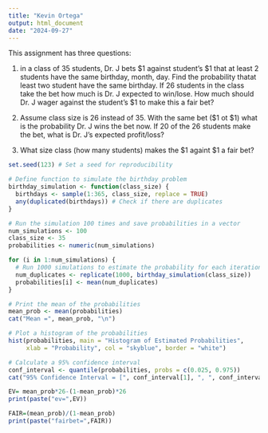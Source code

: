 ```yaml
---
title: "Kevin Ortega"
output: html_document
date: "2024-09-27"
---
```



This assignment has three questions:  

1. in a class of 35 students, Dr. J bets $1 against student's $1  that at least 2 students have the same birthday, month, day.
Find the probability thatat least two student have the same birthday.  If 26 students in the class take the bet how much is Dr. J expected to win/lose.   How much should Dr. J wager against the student's $1 to make this a fair bet?

2. Assume class size is 26 instead of 35.  With the same bet ($1 ot $1) what is the probability Dr. J wins the bet now.  If 20 of the 26 students make the bet, what is Dr. J's expected profit/loss?

3. What size class (how many students) makes the $1 againt $1 a fair bet?


```r
set.seed(123) # Set a seed for reproducibility
```

```r
# Define function to simulate the birthday problem
birthday_simulation <- function(class_size) {
  birthdays <- sample(1:365, class_size, replace = TRUE)
  any(duplicated(birthdays)) # Check if there are duplicates
}

# Run the simulation 100 times and save probabilities in a vector
num_simulations <- 100
class_size <- 35
probabilities <- numeric(num_simulations)

for (i in 1:num_simulations) {
  # Run 1000 simulations to estimate the probability for each iteration
  num_duplicates <- replicate(1000, birthday_simulation(class_size))
  probabilities[i] <- mean(num_duplicates)
}

# Print the mean of the probabilities
mean_prob <- mean(probabilities)
cat("Mean =", mean_prob, "\n")

# Plot a histogram of the probabilities
hist(probabilities, main = "Histogram of Estimated Probabilities",
     xlab = "Probability", col = "skyblue", border = "white")

# Calculate a 95% confidence interval
conf_interval <- quantile(probabilities, probs = c(0.025, 0.975))
cat("95% Confidence Interval = [", conf_interval[1], ", ", conf_interval[2], "]\n")
```


```r
EV= mean_prob*26-(1-mean_prob)*26
print(paste("ev=",EV))
```

```r
FAIR=(mean_prob)/(1-mean_prob)
print(paste("fairbet=",FAIR))
```

